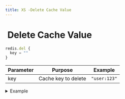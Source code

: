 ```yaml
---
title: XS -Delete Cache Value
---
```


# <img src="../assets/docuBadge (11).png" alt="" data-size="line" /> Delete Cache Value <a href="#xs-delete-cache-value" id="xs-delete-cache-value"></a>

```javascript
redis.del {
  key = ""
}
```

| Parameter | Purpose             | Example      |
| --------- | ------------------- | ------------ |
| key       | Cache key to delete | `"user:123"` |

<details>

<summary>Example</summary>

```javascript
redis.del {
  key = "temp:"|add:$id
}
```

* Removes key and value from cache
* No effect if key doesn't exist

</details>


